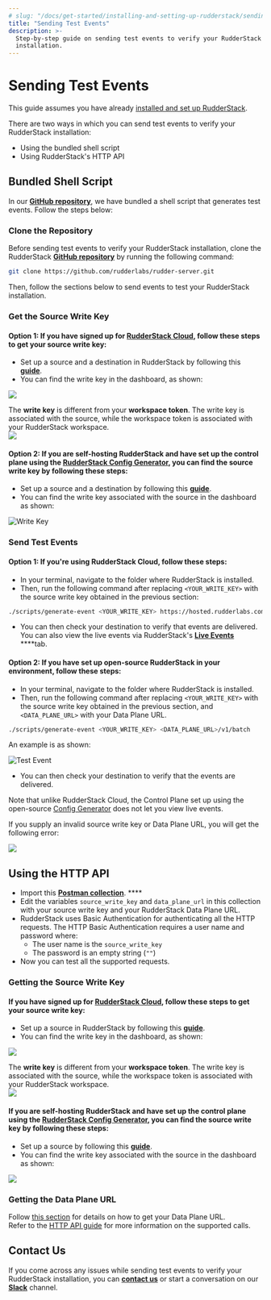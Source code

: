 ```yaml
---
# slug: "/docs/get-started/installing-and-setting-up-rudderstack/sending-test-events"
title: "Sending Test Events"
description: >-
  Step-by-step guide on sending test events to verify your RudderStack
  installation.
---
```


# Sending Test Events

<div class="infoBlock">
This guide assumes you have already <a href="/docs/get-started/installing-and-setting-up-rudderstack">installed and set up RudderStack</a>.

</div>

There are two ways in which you can send test events to verify your RudderStack installation:

- Using the bundled shell script
- Using RudderStack's HTTP API

## Bundled Shell Script

In our [**GitHub repository**](https://github.com/rudderlabs/rudder-server), we have bundled a shell script that generates test events. Follow the steps below:

### Clone the Repository

Before sending test events to verify your RudderStack installation, clone the RudderStack [**GitHub repository**](https://github.com/rudderlabs/rudder-server) by running the following command:

```bash
git clone https://github.com/rudderlabs/rudder-server.git
```

Then, follow the sections below to send events to test your RudderStack installation.

### Get the Source Write Key

#### **Option 1: If you have signed up for** [**RudderStack Cloud**](https://app.rudderstack.com/)**, follow these steps to get your source write key:**

- Set up a source and a destination in RudderStack by following this [**guide**](../../connections/adding-source-and-destination-rudderstack.md).
- You can find the write key in the dashboard, as shown:

<img src="../../../images/assets/screen-shot-2021-07-01-at-5.27.53-pm.png" />

<!-- <img src="../../../images/assets/screen-shot-2021-07-01-at-5.27.53-pm.png" /> -->

<span class="imageTitle"></span>

<div class="warning">
The <strong>write key</strong> is different from your <strong>workspace token</strong>. The write key is associated with the source, while the workspace token is associated with your RudderStack workspace.

</div>

<img src="../../../images/assets/screen-shot-2021-07-01-at-5.29.03-pm.png" />

#### **Option 2: If you are self-hosting RudderStack and have set up the control plane using the** [**RudderStack Config Generator**](../config-generator.md)**, you can find the source write key by following these steps:**

- Set up a source and a destination by following this [**guide**](../../connections/adding-source-and-destination-rudderstack.md).
- You can find the write key associated with the source in the dashboard as shown:

<!-- <img src="../../../images/assets/writekey.jpg)-->

<img src="../../../images/assets/writekey.jpg" alt="Write Key" />

### Send Test Events

#### Option 1: If you're using RudderStack Cloud, follow these steps:

- In your terminal, navigate to the folder where RudderStack is installed.
- Then, run the following command after replacing `<YOUR_WRITE_KEY>` with the source write key obtained in the previous section:

```bash
./scripts/generate-event <YOUR_WRITE_KEY> https://hosted.rudderlabs.com/v1/batch
```

- You can then check your destination to verify that events are delivered. You can also view the live events via RudderStack's [**Live Events**](../../user-guides/how-to-guides/live-destination-event-debugger.md) \*\*\*\*tab.

#### Option 2: If you have set up open-source RudderStack in your environment, follow these steps:

- In your terminal, navigate to the folder where RudderStack is installed.
- Then, run the following command after replacing `<YOUR_WRITE_KEY>` with the source write key obtained in the previous section, and `<DATA_PLANE_URL>` with your Data Plane URL.

```bash
./scripts/generate-event <YOUR_WRITE_KEY> <DATA_PLANE_URL>/v1/batch
```

An example is as shown:

<!-- <img src="../../../images/assets/test-event%20%281%29.jpg" /> -->

<img src="../../../images/assets/test-event (1).jpg" alt="Test Event" />

- You can then check your destination to verify that the events are delivered.

<div class="infoBlock">
Note that unlike RudderStack Cloud, the Control Plane set up using the open-source <a href="../config-generator">Config Generator</a> does not let you view live events.

</div>

If you supply an invalid source write key or Data Plane URL, you will get the following error:

<img src="../../../images/assets/error.jpg" />

## Using the HTTP API

- Import this [**Postman collection**](https://www.getpostman.com/collections/480307c55ad2b9dd4e27). \*\*\*\*
- Edit the variables `source_write_key` and `data_plane_url` in this collection with your source write key and your RudderStack Data Plane URL.
- RudderStack uses Basic Authentication for authenticating all the HTTP requests. The HTTP Basic Authentication requires a user name and password where:
  - The user name is the `source_write_key`
  - The password is an empty string \(`""`\)
- Now you can test all the supported requests.

### Getting the Source Write Key

#### **If you have signed up for** [**RudderStack Cloud**](https://app.rudderstack.com/)**, follow these steps to get your source write key:**

- Set up a source in RudderStack by following this [**guide**](../../connections/adding-source-and-destination-rudderstack.md).
- You can find the write key in the dashboard, as shown:

<img src="../../../images/assets/screen-shot-2021-07-01-at-5.27.53-pm.png" />

<span class="imageTitle"></span>

<div class="warningBlock">
The <strong>write key</strong> is different from your <strong>workspace token</strong>. The write key is associated with the source, while the workspace token is associated with your RudderStack workspace.

</div>

<img src="../../../images/assets/screen-shot-2021-07-01-at-5.29.03-pm.png" />

#### **If you are self-hosting RudderStack and have set up the control plane using the** [**RudderStack Config Generator**](../config-generator.md)**, you can find the source write key by following these steps:**

- Set up a source by following this [**guide**](../../connections/adding-source-and-destination-rudderstack.md).
- You can find the write key associated with the source in the dashboard as shown:

<img src="../../../images/assets/writekey.jpg" />

### Getting the Data Plane URL

<div class="infoBlock">
Follow <a href="../installing-and-setting-up-rudderstack#what-is-a-data-plane-url-where-do-i-get-it">this section</a> for details on how to get your Data Plane URL.

</div>
<div class="successBlock">
Refer to the <a href="../../rudderstack-api/http-api-specification">HTTP API
guide</a> for more information on the supported calls.
</div>

## Contact Us

If you come across any issues while sending test events to verify your RudderStack installation, you can [**contact us**](mailto:%20docs@rudderstack.com) or start a conversation on our [**Slack**](https://rudderstack.com/join-rudderstack-slack-community) channel.
